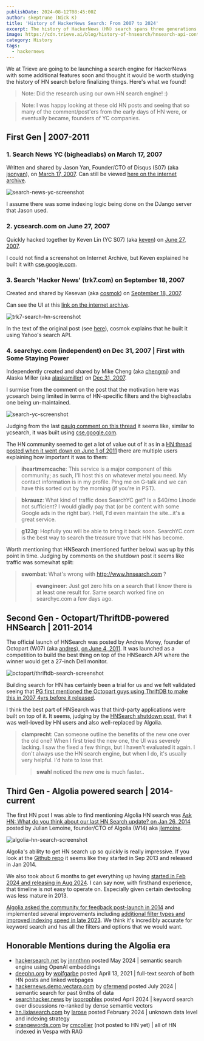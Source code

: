 ```yaml
---
publishDate: 2024-08-12T08:45:00Z
author: skeptrune (Nick K)
title: 'History of HackerNews Search: From 2007 to 2024'
excerpt: The history of HackerNews (HN) search spans three generations. Starting in 2007 with Disqus founder Jason Yan followed by a series of other sites, Octopart/ThriftDB-powered HNSearch in 2011, and finally Algolia-powered search from 2014 to today.
image: https://cdn.trieve.ai/blog/history-of-hnsearch/hnsearch-api-contest-resized.png
category: History
tags:
  - hackernews
---
```


We at Trieve are going to be launching a search engine for HackerNews with some additional features soon and thought it would be worth studying the history of HN search before finalizing things. Here's what we found!

> Note: Did the research using our own HN search engine! :)

> Note: I was happy looking at these old HN posts and seeing that so many of the comment/post'ers from the early days of HN
> were, or eventually became, founders of YC companies.

## First Gen | 2007-2011

### 1. Search News YC (bigheadlabs) on March 17, 2007

Written and shared by Jason Yan, Founder/CTO of Disqus (S07) (aka [jsonyan](https://news.ycombinator.com/user?id=jasonyan)), on [March 17, 2007](https://news.ycombinator.com/item?id=4780). Can still be viewed [here on the internet archive](https://web.archive.org/web/20070707020143/http://nycs.bigheadlabs.com/).

![search-news-yc-screenshot](https://cdn.trieve.ai/blog/history-of-hnsearch/nycs.bigheadlabs.com.webp)

I assume there was some indexing logic being done on the DJango server that Jason used.

### 2. ycsearch.com on June 27, 2007

Quickly hacked together by Keven Lin (YC S07) (aka [keven](https://news.ycombinator.com/user?id=keven)) on [June 27, 2007](https://news.ycombinator.com/item?id=31012).

I could not find a screenshot on Internet Archive, but Keven explained he built it with [cse.google.com](https://programmablesearchengine.google.com/about/).

### 3. Search 'Hacker News' (trk7.com) on September 18, 2007

Created and shared by Kesevan (aka [cosmok](https://news.ycombinator.com/user?id=cosmok)) on [September 18, 2007](https://news.ycombinator.com/item?id=56327).

Can see the UI at this [link on the internet archive](https://web.archive.org/web/20080306153636/http://trk7.com/yc).

![trk7-search-hn-screenshot](https://cdn.trieve.ai/blog/history-of-hnsearch/trk7-hnsearch.webp)

In the text of the original post (see [here](https://news.ycombinator.com/item?id=1309589)), cosmok explains that he built it using Yahoo's search API.

### 4. searchyc.com (independent) on Dec 31, 2007 | First with Some Staying Power

Independently created and shared by Mike Cheng (aka [chengmi](https://news.ycombinator.com/user?id=chengmi)) and Alaska Miller (aka [alaskamiller](https://news.ycombinator.com/user?id=chengmi)) on [Dec 31, 2007](https://news.ycombinator.com/item?id=93864).

I surmise from the comment on the post that the motivation here was ycsearch being limited in terms of HN-specific filters and the bigheadlabs one being un-maintained.

![search-yc-screenshot](https://cdn.trieve.ai/blog/history-of-hnsearch/searchyc.com.webp)

Judging from the last [paulg comment on this thread](https://news.ycombinator.com/item?id=35959) it seems like, similar to ycsearch, it was built using [cse.google.com](https://programmablesearchengine.google.com/about/).

The HN community seemed to get a lot of value out of it as in a [HN thread posted when it went down on June 1 of 2011](https://news.ycombinator.com/item?id=2605959) there are multiple users explaining how important it was to them:

> **iheartmemcache**: This service is a major component of this community; as such, I'll host this on whatever metal you need. My contact information is in my profile. Ping me on G-talk and we can have this sorted out by the morning (if you're in PST).

> **bkrausz**: What kind of traffic does SearchYC get? Is a $40/mo Linode not sufficient? I would gladly pay that (or be content with some Google ads in the right bar). Hell, I'd even maintain the site...it's a great service.

> **g123g**: Hopfully you will be able to bring it back soon. <span>SearchYC.com</span> is the best way to search the treasure trove that HN has become.

Worth mentioning that HNSearch (mentioned further below) was up by this point in time. Judging by comments on the shutdown post it seems like traffic was somewhat split:

> **swombat**: What's wrong with http://www.hnsearch.com ?
>
> > **evangineer**: Just got zero hits on a search that I know there is at least one result for. Same search worked fine on <span>searchyc.com</span> a few days ago.

## Second Gen - Octopart/ThriftDB-powered HNSearch | 2011-2014

The official launch of HNSearch was posted by Andres Morey, founder of Octopart (W07) (aka [andres](https://news.ycombinator.com/user?id=andres)), [on June 4, 2011](https://news.ycombinator.com/item?id=2619892). It was launched as a competition to build the best thing on top of the HNSearch API where the winner would get a 27-inch Dell monitor.

![octopart/thriftdb-search-screenshot](https://cdn.trieve.ai/blog/history-of-hnsearch/hnsearch-api-contest.webp)

Building search for HN has certainly been a trial for us and we felt validated seeing that [PG first mentioned the Octopart guys using ThriftDB to make this in 2007 4yrs before it released](https://news.ycombinator.com/item?id=35959).

I think the best part of HNSearch was that third-party applications were built on top of it. It seems, judging by the [HNSearch shutdown post](https://news.ycombinator.com/item?id=7404972), that it was well-loved by HN users and also well-replaced by Algolia.

> **clamprecht**: Can someone outline the benefits of the new one over the old one? When I first tried the new one, the UI was severely lacking. I saw the fixed a few things, but I haven't evaluated it again.
> I don't always use the HN search engine, but when I do, it's usually very helpful. I'd hate to lose that.
>
> > **swah**I noticed the new one is much faster..

## Third Gen - Algolia powered search | 2014-current

The first HN post I was able to find mentioning Algolia HN search was [Ask HN: What do you think about our last HN Search update? on Jan 26, 2014](https://news.ycombinator.com/item?id=7126301) posted by Julian Lemoine, founder/CTO of Algolia (W14) aka [jlemoine](https://news.ycombinator.com/user?id=jlemoine).

![algolia-hn-search-screenshot](https://cdn.trieve.ai/blog/history-of-hnsearch/algolia-hn-search.webp)

Algolia's ability to get HN search up so quickly is really impressive. If you look at the [Github repo](https://github.com/algolia/hn-search/commits/master/?after=e27760e09840a6fa3efc592649fceb89237e4c2f+1119) it seems like they started in Sep 2013 and released in Jan 2014.

We also took about 6 months to get everything up having [started in Feb 2024 and releasing in Aug 2024](https://github.com/devflowinc/trieve-hn-discovery/commits/main/?after=0163ad22215a28a3492fc86f0d50e4a9bd338f3b+139). I can say now, with firsthand experience, that timeline is not easy to operate on. Especially given certain devtooling was less mature in 2013.

[Algolia asked the community for feedback post-launch in 2014](https://news.ycombinator.com/item?id=7126301) and implemented several improvements including [additional filter types and improved indexing speed in late 2023](https://news.ycombinator.com/item?id=37881130). We think it's incredibly accurate for keyword search and has all the filters and options that we would want.

## Honorable Mentions during the Algolia era

- [hackersearch.net](https://hackersearch.net/) by [jnnnthnn](https://news.ycombinator.com/user?id=jnnnthnn) posted May 2024 | semantic search engine using OpenAI embeddings
- [deephn.org](https://deephn.org/) by [wolfgarbe](https://news.ycombinator.com/user?id=wolfgarbe) posted April 13, 2021 | full-text search of both HN posts and linked webpages
- [hackernews.demo.vectara.com](https://hackernews.demo.vectara.com/) by [ofermend](https://news.ycombinator.com/user?id=ofermend) posted July 2024 | semantic search for past 6mths of data
- [searchhacker.news](https://searchhacker.news/) by [isoprophlex](https://news.ycombinator.com/user?id=isoprophlex) posted April 2024 | keyword search over discussions re-ranked by dense semantic vectors
- [hn.lixiasearch.com](https://hn.lixiasearch.com/) by [larose](https://news.ycombinator.com/user?id=larose) posted February 2024 | unknown data level and indexing strategy
- [orangewords.com](https://orangewords.com/search) by [cmcollier](https://news.ycombinator.com/submitted?id=cmcollier) (not posted to HN yet) | all of HN indexed in Vespa with RAG
